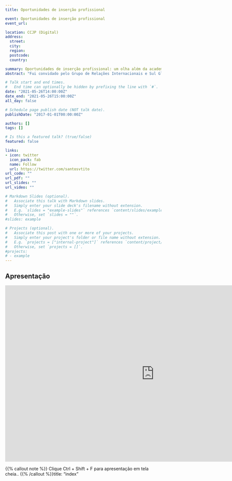 ```yaml
---
title: Oportunidades de inserção profissional

event: Oportunidades de inserção profissional
event_url: 

location: CCJP (Digital)
address:
  street: 
  city: 
  region: 
  postcode: 
  country:

summary: Oportunidades de inserção profissional: um olha além da academia.
abstract: "Fui convidado pelo Grupo de Relações Internacionais e Sul Global para falar sobre Dados e Consultoria e Aproveitarei a oportunidade para tratar resumidamente do vem sendo chamado de Ciências Sociais Computacionais com foco em Análise de Redes aplicada ao mercado"

# Talk start and end times.
#   End time can optionally be hidden by prefixing the line with `#`.
date: "2021-05-26T14:00:00Z"
date_end: "2021-05-26T15:00:00Z"
all_day: false

# Schedule page publish date (NOT talk date).
publishDate: "2017-01-01T00:00:00Z"

authors: []
tags: []

# Is this a featured talk? (true/false)
featured: false

links:
- icon: twitter
  icon_pack: fab
  name: Follow
  url: https://twitter.com/santosvtito
url_code: ""
url_pdf: ""
url_slides: ""
url_video: ""

# Markdown Slides (optional).
#   Associate this talk with Markdown slides.
#   Simply enter your slide deck's filename without extension.
#   E.g. `slides = "example-slides"` references `content/slides/example-slides.md`.
#   Otherwise, set `slides = ""`.
#slides: example

# Projects (optional).
#   Associate this post with one or more of your projects.
#   Simply enter your project's folder or file name without extension.
#   E.g. `projects = ["internal-project"]` references `content/project/deep-learning/index.md`.
#   Otherwise, set `projects = []`.
#projects:
# - example
---
```


## Apresentação


<iframe src="https://docs.google.com/presentation/d/e/2PACX-1vQWG5I__PnyTcuGRDgNvNflgVMaGZD3FgkwrZWBw8XkbBY1ZN7SlPDQYnuYVqMvV9HF8nxz2QfU1r0O/embed?start=false&loop=false&delayms=3000" frameborder="0" width="960" height="569" allowfullscreen="true" mozallowfullscreen="true" webkitallowfullscreen="true"></iframe>


{{% callout note %}}
Clique Ctrl + Shift + F para apresentação em tela cheia..
{{% /callout %}}title: "index"

